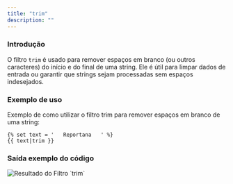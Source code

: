 ```yaml
---
title: "trim"
description: ""
---
```


### Introdução

O filtro `trim` é usado para remover espaços em branco (ou outros caracteres) do início e do final de uma string. Ele é útil para limpar dados de entrada ou garantir que strings sejam processadas sem espaços indesejados.

### Exemplo de uso

Exemplo de como utilizar o filtro trim para remover espaços em branco de uma string:

```twig
{% set text = '   Reportana   ' %}
{{ text|trim }}
```

### Saída exemplo do código

<img src="/trim2.png" alt="Resultado do Filtro `trim`" />
